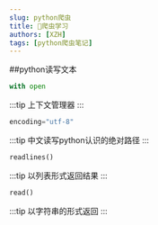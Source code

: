 ```yaml
---
slug: python爬虫
title: 🐲爬虫学习
authors: [XZH]
tags: [python爬虫笔记]
---
```


##python读写文本

```py
with open
```
:::tip
上下文管理器
:::

```py
encoding="utf-8"
```

:::tip
中文读写python认识的绝对路径
:::

```py
readlines()
```

:::tip
以列表形式返回结果
:::

```py
read()
```

:::tip
以字符串的形式返回
:::